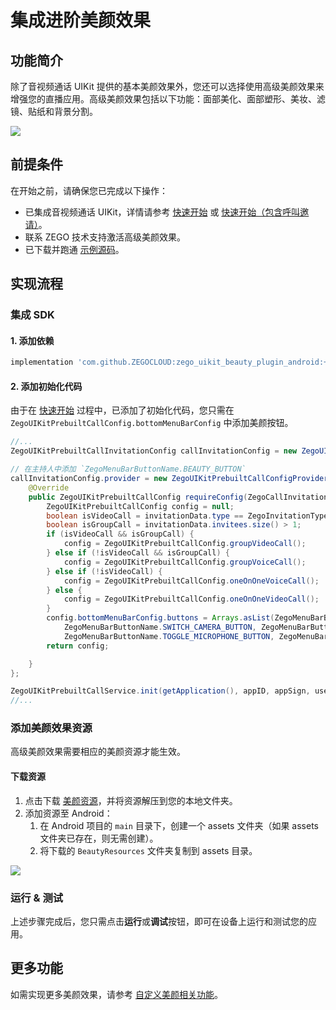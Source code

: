 # 集成进阶美颜效果


## 功能简介

除了音视频通话 UIKit 提供的基本美颜效果外，您还可以选择使用高级美颜效果来增强您的直播应用。高级美颜效果包括以下功能：面部美化、面部塑形、美妆、滤镜、贴纸和背景分割。

<Frame width="512" height="auto" caption=""><img src="https://doc-media.zego.im/sdk-doc/Pics/ZegoUIKit/live/effects/android/effects.png" /></Frame>

## 前提条件

在开始之前，请确保您已完成以下操作：

- 已集成音视频通话 UIKit，详情请参考 [快速开始](./../../Quick%20start.mdx) 或 [快速开始（包含呼叫邀请）](./../../Quick%20start%20(with%20call%20invitation).mdx)。
- 联系 ZEGO 技术支持激活高级美颜效果。
- 已下载并跑通 [示例源码](https://github.com/ZEGOCLOUD/zego_uikit_prebuilt_call_effects_demo_android)。

## 实现流程

### 集成 SDK

#### 1. 添加依赖

```groovy
implementation 'com.github.ZEGOCLOUD:zego_uikit_beauty_plugin_android:+'
```

#### 2. 添加初始化代码

由于在 [快速开始](./../../Quick%20start.mdx) 过程中，已添加了初始化代码，您只需在 `ZegoUIKitPrebuiltCallConfig.bottomMenuBarConfig` 中添加美颜按钮。

```java
//...
ZegoUIKitPrebuiltCallInvitationConfig callInvitationConfig = new ZegoUIKitPrebuiltCallInvitationConfig();

// 在主持人中添加 `ZegoMenuBarButtonName.BEAUTY_BUTTON`
callInvitationConfig.provider = new ZegoUIKitPrebuiltCallConfigProvider() {
    @Override
    public ZegoUIKitPrebuiltCallConfig requireConfig(ZegoCallInvitationData invitationData) {
        ZegoUIKitPrebuiltCallConfig config = null;
        boolean isVideoCall = invitationData.type == ZegoInvitationType.VIDEO_CALL.getValue();
        boolean isGroupCall = invitationData.invitees.size() > 1;
        if (isVideoCall && isGroupCall) {
            config = ZegoUIKitPrebuiltCallConfig.groupVideoCall();
        } else if (!isVideoCall && isGroupCall) {
            config = ZegoUIKitPrebuiltCallConfig.groupVoiceCall();
        } else if (!isVideoCall) {
            config = ZegoUIKitPrebuiltCallConfig.oneOnOneVoiceCall();
        } else {
            config = ZegoUIKitPrebuiltCallConfig.oneOnOneVideoCall();
        }
        config.bottomMenuBarConfig.buttons = Arrays.asList(ZegoMenuBarButtonName.TOGGLE_CAMERA_BUTTON,
            ZegoMenuBarButtonName.SWITCH_CAMERA_BUTTON, ZegoMenuBarButtonName.HANG_UP_BUTTON,
            ZegoMenuBarButtonName.TOGGLE_MICROPHONE_BUTTON, ZegoMenuBarButtonName.BEAUTY_BUTTON);
        return config;

    }
};

ZegoUIKitPrebuiltCallService.init(getApplication(), appID, appSign, userID, userName,callInvitationConfig);
//...
```

### 添加美颜效果资源

高级美颜效果需要相应的美颜资源才能生效。

#### 下载资源

1. 点击下载 <a href="https://artifact-sdk.zego.im/sdk-doc/Pics/zegocloud/uikit/BeautyResources.zip">美颜资源</a>，并将资源解压到您的本地文件夹。
2. 添加资源至 Android：
    1. 在 Android 项目的 `main` 目录下，创建一个 assets 文件夹（如果 assets 文件夹已存在，则无需创建）。
    2. 将下载的 `BeautyResources` 文件夹复制到 assets 目录。

<Frame width="512" height="auto" caption=""><img src="https://doc-media.zego.im/sdk-doc/Pics/ZegoUIKit/live/effects/android/resources.png" /></Frame>

### 运行 & 测试

上述步骤完成后，您只需点击**运行**或**调试**按钮，即可在设备上运行和测试您的应用。


## 更多功能

如需实现更多美颜效果，请参考 [自定义美颜相关功能](./Customize.mdx)。
